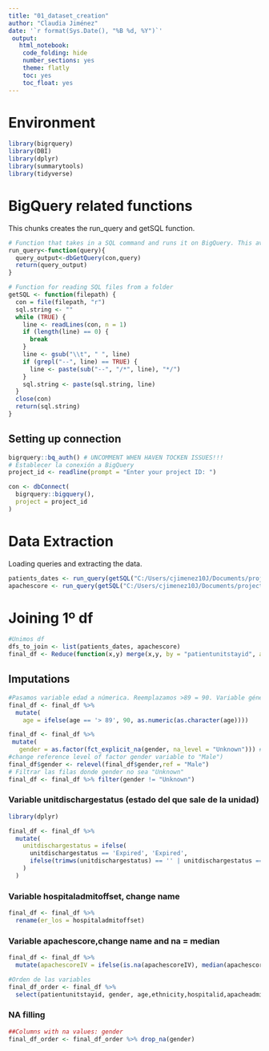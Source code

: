 ```yaml
---
title: "01_dataset_creation"
author: "Claudia Jiménez"
date: '`r format(Sys.Date(), "%B %d, %Y")`'
 output:
   html_notebook:
    code_folding: hide
    number_sections: yes
    theme: flatly
    toc: yes
    toc_float: yes
---
```

# Environment

```r
library(bigrquery)
library(DBI)
library(dplyr)
library(summarytools)
library(tidyverse)
```
# BigQuery related functions

This chunks creates the run_query and getSQL function.

```r
# Function that takes in a SQL command and runs it on BigQuery. This avoids the connection data in each iteration
run_query<-function(query){
  query_output<-dbGetQuery(con,query)
  return(query_output)
}

# Function for reading SQL files from a folder
getSQL <- function(filepath) {
  con = file(filepath, "r")
  sql.string <- ""
  while (TRUE) {
    line <- readLines(con, n = 1)
    if (length(line) == 0) {
      break
    }
    line <- gsub("\\t", " ", line)
    if (grepl("--", line) == TRUE) {
      line <- paste(sub("--", "/*", line), "*/")
    }
    sql.string <- paste(sql.string, line)
  }
  close(con)
  return(sql.string)
}
```

## Setting up connection

```r
bigrquery::bq_auth() # UNCOMMENT WHEN HAVEN TOCKEN ISSUES!!!
# Establecer la conexión a BigQuery
project_id <- readline(prompt = "Enter your project ID: ")

con <- dbConnect(
  bigrquery::bigquery(),
  project = project_id
)

```
# Data Extraction

Loading queries and extracting the data.
```r
patients_dates <- run_query(getSQL("C:/Users/cjimenez10J/Documents/projects/r_urgencias_sepsis/r_urgencias_sepsis/Analysis/sql/patients_date.sql"))
apachescore <- run_query(getSQL("C:/Users/cjimenez10J/Documents/projects/r_urgencias_sepsis/r_urgencias_sepsis/Analysis/sql/apachescore.sql"))
```

# Joining 1º df
```r
#Unimos df
dfs_to_join <- list(patients_dates, apachescore)
final_df <- Reduce(function(x,y) merge(x,y, by = "patientunitstayid", all.x = TRUE), dfs_to_join)
```

## Imputations 
```r
#Pasamos variable edad a númerica. Reemplazamos >89 = 90. Variable género a numérica: hombre = 0, mujer = 1
final_df <- final_df %>%
  mutate(
    age = ifelse(age == '> 89', 90, as.numeric(as.character(age))))

final_df <- final_df %>%
 mutate(
   gender = as.factor(fct_explicit_na(gender, na_level = "Unknown"))) #NA values of gender are converted to "Unknown"
#change reference level of factor gender variable to "Male") 
final_df$gender <- relevel(final_df$gender,ref = "Male")
# Filtrar las filas donde gender no sea "Unknown"
final_df <- final_df %>% filter(gender != "Unknown")
```

### Variable unitdischargestatus (estado del que sale de la unidad)
```r
library(dplyr)

final_df <- final_df %>%
  mutate(
    unitdischargestatus = ifelse(
      unitdischargestatus == 'Expired', 'Expired',
      ifelse(trimws(unitdischargestatus) == '' | unitdischargestatus == 'Alive', 'Alive', NA_character_)
    )
  )

```
### Variable hospitaladmitoffset, change name
```r
final_df <- final_df %>%
  rename(er_los = hospitaladmitoffset)
```
### Variable apachescore,change name and na = median
```r
final_df <- final_df %>%
  mutate(apachescoreIV = ifelse(is.na(apachescoreIV), median(apachescoreIV, na.rm = TRUE), apachescoreIV))
```


```r
#Orden de las variables
final_df_order <- final_df %>%
  select(patientunitstayid, gender, age,ethnicity,hospitalid,apacheadmissiondx,er_los,hospitaladmitsource,hospitaldischargeoffset, unittype,unitvisitnumber,unitstaytype,unitdischargeoffset,unitdischargelocation, unitdischargestatus,uniquepid,apachescoreIV)
```

### NA filling
```r
##Columns with na values: gender
final_df_order <- final_df_order %>% drop_na(gender)

```






